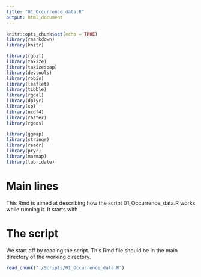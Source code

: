 ```yaml
---
title: "01_Occurrence_data.R"
output: html_document
---
```


```r
knitr::opts_chunk$set(echo = TRUE)
library(rmarkdown)
library(knitr)

library(rgbif)
library(taxize)
library(taxizesoap)
library(devtools)
library(robis)
library(leaflet)
library(tibble)
library(rgdal)
library(dplyr)
library(sp)
library(ncdf4)
library(raster)
library(rgeos)

library(ggmap)
library(stringr)
library(readr)
library(pryr)
library(marmap)
library(lubridate)


```


# Main lines

This Rmd is aimed at describing how the script 01_Occurrence_data.R works while running it. It starts with

# The script

We start off by reading the script. This Rmd file should be in the main directory of the working directory.
```r
read_chunk("./Scripts/01_Occurrence_data.R")
```




